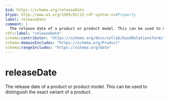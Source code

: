 ```yaml
---
$id: https://schema.org/releaseDate
$type: http://www.w3.org/1999/02/22-rdf-syntax-ns#Property
label: releaseDate
comment: |
  The release date of a product or product model. This can be used to distinguish the exact variant of a product.
rdfs:label: "releaseDate"
schema:contributor: "https://schema.org/docs/collab/GoodRelationsTerms"
schema:domainIncludes: "https://schema.org/Product"
schema:rangeIncludes: "https://schema.org/Date"
---
```


# releaseDate

The release date of a product or product model. This can be used to distinguish the exact variant of a product.

